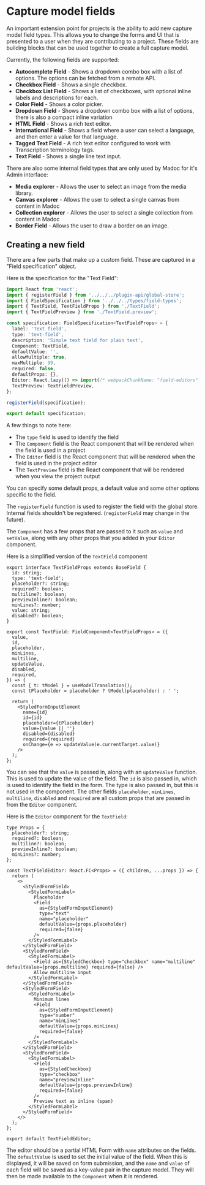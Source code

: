 # Capture model fields

An important extension point for projects is the ability to add new capture model field types. This allows you to
change the forms and UI that is presented to a user when they are contributing to a project. These fields are building
blocks that can be used together to create a full capture model.

Currently, the following fields are supported:
- **Autocomplete Field** - Shows a dropdown combo box with a list of options. The options can be fetched from a remote API.
- **Checkbox Field** - Shows a single checkbox.
- **Checkbox List Field** - Shows a list of checkboxes, with optional inline labels and descriptions for each.
- **Color Field** - Shows a color picker.
- **Dropdown Field** - Shows a dropdown combo box with a list of options, there is also a compact inline variation
- **HTML Field** - Shows a rich text editor.
- **International Field** - Shows a field where a user can select a language, and then enter a value for that language.
- **Tagged Text Field** - A rich text editor configured to work with Transcription terminology tags.
- **Text Field** - Shows a single line text input.

There are also some internal field types that are only used by Madoc for it's Admin interface:

- **Media explorer** - Allows the user to select an image from the media library.
- **Canvas explorer** - Allows the user to select a single canvas from content in Madoc
- **Collection explorer** - Allows the user to select a single collection from content in Madoc
- **Border Field** - Allows the user to draw a border on an image.

## Creating a new field

There are a few parts that make up a custom field. These are captured in a "Field specification" object.

Here is the specification for the "Text Field":
```ts
import React from 'react';
import { registerField } from '../../../plugin-api/global-store';
import { FieldSpecification } from '../../../types/field-types';
import { TextField, TextFieldProps } from './TextField';
import { TextFieldPreview } from './TextField.preview';

const specification: FieldSpecification<TextFieldProps> = {
  label: 'Text field',
  type: 'text-field',
  description: 'Simple text field for plain text',
  Component: TextField,
  defaultValue: '',
  allowMultiple: true,
  maxMultiple: 99,
  required: false,
  defaultProps: {},
  Editor: React.lazy(() => import(/* webpackChunkName: "field-editors" */ './TextField.editor')),
  TextPreview: TextFieldPreview,
};

registerField(specification);

export default specification;
```

A few things to note here:
- The `type` field is used to identify the field
- The `Component` field is the React component that will be rendered when the field is used in a project
- The `Editor` field is the React component that will be rendered when the field is used in the project editor
- The `TextPreview` field is the React component that will be rendered when you view the project output

You can specify some default props, a default value and some other options specific to the field.

The `registerField` function is used to register the field with the global store. Internal fields shouldn't be
registered. (`registerField` may change in the future).

The `Component` has a few props that are passed to it such as `value` and `setValue`, along with any other props that
you added in your `Editor` component.

Here is a simplified version of the `TextField` component
```tsx
export interface TextFieldProps extends BaseField {
  id: string;
  type: 'text-field';
  placeholder?: string;
  required?: boolean;
  multiline?: boolean;
  previewInline?: boolean;
  minLines?: number;
  value: string;
  disabled?: boolean;
}

export const TextField: FieldComponent<TextFieldProps> = ({
  value,
  id,
  placeholder,
  minLines,
  multiline,
  updateValue,
  disabled,
  required,
}) => {
  const { t: tModel } = useModelTranslation();
  const tPlaceholder = placeholder ? tModel(placeholder) : ' ';

  return (
    <StyledFormInputElement
      name={id}
      id={id}
      placeholder={tPlaceholder}
      value={value || ''}
      disabled={disabled}
      required={required}
      onChange={e => updateValue(e.currentTarget.value)}
    />
  );
};
```

You can see that the `value` is passed in, along with an `updateValue` function. This is used to update the value of
the field. The `id` is also passed in, which is used to identify the field in the form. The type is also passed in, but
this is not used in the component. The other fields `placeholder`, `minLines`, `multiline`, `disabled` and `required` are
all custom props that are passed in from the `Editor` component.


Here is the `Editor` component for the `TextField`:
```tsx
type Props = {
  placeholder?: string;
  required?: boolean;
  multiline?: boolean;
  previewInline?: boolean;
  minLines?: number;
};

const TextFieldEditor: React.FC<Props> = ({ children, ...props }) => {
  return (
    <>
      <StyledFormField>
        <StyledFormLabel>
          Placeholder
          <Field
            as={StyledFormInputElement}
            type="text"
            name="placeholder"
            defaultValue={props.placeholder}
            required={false}
          />
        </StyledFormLabel>
      </StyledFormField>
      <StyledFormField>
        <StyledFormLabel>
          <Field as={StyledCheckbox} type="checkbox" name="multiline" defaultValue={props.multiline} required={false} />
          Allow multiline input
        </StyledFormLabel>
      </StyledFormField>
      <StyledFormField>
        <StyledFormLabel>
          Minimum lines
          <Field
            as={StyledFormInputElement}
            type="number"
            name="minLines"
            defaultValue={props.minLines}
            required={false}
          />
        </StyledFormLabel>
      </StyledFormField>
      <StyledFormField>
        <StyledFormLabel>
          <Field
            as={StyledCheckbox}
            type="checkbox"
            name="previewInline"
            defaultValue={props.previewInline}
            required={false}
          />
          Preview text as inline (span)
        </StyledFormLabel>
      </StyledFormField>
    </>
  );
};

export default TextFieldEditor;
```

The editor should be a partial HTML Form with `name` attributes on the fields. The `defaultValue` is used to set the
initial value of the field. When this is displayed, it will be saved on form submission, and the `name` and `value` of
each field will be saved as a key-value pair in the capture model. They will then be made available to the `Component`
when it is rendered.
